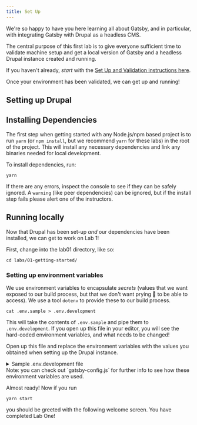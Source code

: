 ```yaml
---
title: Set Up
---
```



We're so happy to have you here learning all about Gatsby, and in particular, with integrating Gatsby with Drupal as a headless CMS.

The central purpose of this first lab is to give everyone sufficient time to validate machine setup and get a local version of Gatsby and a headless Drupal instance created and running.

If you haven't already, *start* with the [Set Up and Validation instructions here](/set-up/).

Once your environment has been validated, we can get up and running!

## Setting up Drupal

<!-- TODO: Jesus -->

## Installing Dependencies

The first step when getting started with any Node.js/npm based project is to run `yarn` (or `npm install`, but we recommend `yarn` for these labs) in the root of the project. This will install any necessary dependencies and link any binaries needed for local development.

To install dependencies, run:

```shell
yarn
```

If there are any errors, inspect the console to see if they can be safely ignored. A `warning` (like peer dependencies) can be ignored, but if the install step fails please alert one of the instructors.

## Running locally

Now that Drupal has been set-up _and_ our dependencies have been installed, we can get to work on Lab 1!

First, change into the lab01 directory, like so:

```shell
cd labs/01-getting-started/
```

### Setting up environment variables

We use environment variables to encapsulate _secrets_ (values that we want exposed to our build process, but that we don't want prying 👀 to be able to access). We use a tool `dotenv` to provide these to our build process.

```shell
cat .env.sample > .env.development
```

This will take the contents of `.env.sample` and pipe them to `.env.development`. If you open up this file in your editor, you will see the hard-coded environment variables, and what needs to be changed!

Open up this file and replace the environment variables with the values you obtained when setting up the Drupal instance.

<details>
  <summary>
    Sample .env.development file
  </summary>

  ```shell
  DRUPAL_USERNAME=your-usernmae
  DRUPAL_PASSWORD=hunter2
  ```
</details>

<Alert type="info">
  Note: you can check out `gatsby-config.js` for further info to see how these environment variables are used.
</Alert>

Almost ready! Now if you run

```shell
yarn start
```

you should be greeted with the following welcome screen. You have completed Lab One!

<!-- TODO: Insert Lab One Image -->
